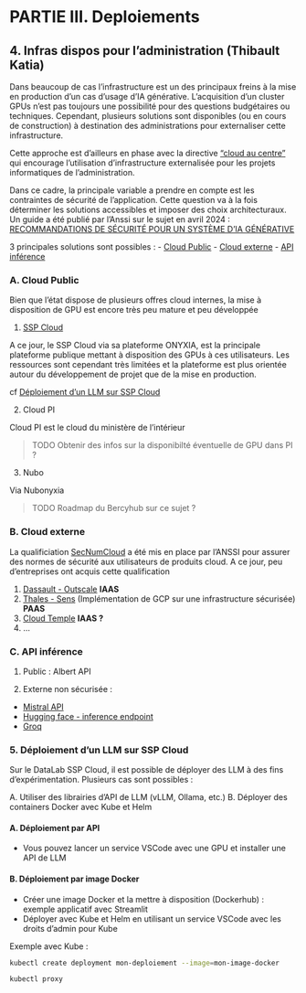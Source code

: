 
# PARTIE III. Deploiements

## 4. Infras dispos pour l’administration (Thibault Katia)

Dans beaucoup de cas l'infrastructure est un des principaux freins à la mise en production d'un cas d'usage d'IA générative. L'acquisition d'un cluster GPUs n'est pas toujours une possibilité pour des questions budgétaires ou techniques. Cependant, plusieurs solutions sont disponibles (ou en cours de construction) à destination des administrations pour externaliser cette infrastructure. 

Cette approche est d'ailleurs en phase avec la directive ["cloud au centre"](https://www.legifrance.gouv.fr/download/pdf/circ?id=45446) qui encourage l'utilisation d'infrastructure externalisée pour les projets informatiques de l'administration.

Dans ce cadre, la principale variable a prendre en compte est les contraintes de sécurité de l'application. Cette question va à la fois déterminer les solutions accessibles et imposer des choix architecturaux. Un guide a été publié par l'Anssi sur le sujet en avril 2024 : [RECOMMANDATIONS DE SÉCURITÉ
POUR UN SYSTÈME D'IA GÉNÉRATIVE](https://cyber.gouv.fr/sites/default/files/document/Recommandations_de_s%C3%A9curit%C3%A9_pour_un_syst%C3%A8me_d_IA_g%C3%A9n%C3%A9rative.pdf)

3 principales solutions sont possibles : 
- [Cloud Public](#cloud-public)
- [Cloud externe](#cloud-externe)
- [API inférence](#api-inference)


### A. Cloud Public

Bien que l'état dispose de plusieurs offres cloud internes, la mise à disposition de GPU est encore très peu mature et peu développée

1. [SSP Cloud](https://datalab.sspcloud.fr/?lang=fr)

A ce jour, le SSP Cloud via sa plateforme ONYXIA, est la principale plateforme publique mettant à disposition des GPUs à ces utilisateurs. Les ressources sont cependant très limitées et la plateforme est plus orientée autour du développement de projet que de la mise en production.

cf [Déploiement d'un LLM sur SSP Cloud](#Déploiement d'un LLM sur SSP Cloud)

2. Cloud PI

Cloud PI est le cloud du ministère de l'intérieur 

> TODO Obtenir des infos sur la disponibilté éventuelle de GPU dans PI ? 

3. Nubo

Via Nubonyxia 

> TODO Roadmap du Bercyhub sur ce sujet ? 

### B. Cloud externe

La qualificiation [SecNumCloud](https://cyber.gouv.fr/secnumcloud-pour-les-fournisseurs-de-services-cloud) a été mis en place par l'ANSSI pour assurer des normes de sécurité aux utilisateurs de produits cloud. A ce jour, peu d'entreprises ont acquis cette qualification

1. [Dassault - Outscale](https://fr.outscale.com/) **IAAS** 
2. [Thales - Sens](https://www.s3ns.io/) (Implémentation de GCP sur une infrastructure sécurisée) **PAAS** 
3. [Cloud Temple](https://www.cloud-temple.com/) **IAAS ?** 
4. ... 

### C. API inférence 

1. Public :  Albert API

2. Externe non sécurisée :

- [Mistral API](https://mistral.ai/fr/)
- [Hugging face - inference endpoint](https://huggingface.co/inference-endpoints/dedicated)
- [Groq](https://wow.groq.com/why-groq/)

### 5. Déploiement d'un LLM sur SSP Cloud

Sur le DataLab SSP Cloud, il est possible de déployer des LLM à des fins d'expérimentation. Plusieurs cas sont possibles :

A. Utiliser des librairies d'API de LLM (vLLM, Ollama, etc.)
B. Déployer des containers Docker avec Kube et Helm

#### A. Déploiement par API

* Vous pouvez lancer un service VSCode avec une GPU et installer une API de LLM

#### B. Déploiement par image Docker

* Créer une image Docker et la mettre à disposition (Dockerhub) : exemple applicatif avec Streamlit
* Déployer avec Kube et Helm en utilisant un service VSCode avec les droits d'admin pour Kube


Exemple avec Kube :

```bash
kubectl create deployment mon-deploiement --image=mon-image-docker
```


```bash
kubectl proxy
```

